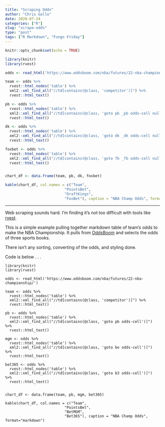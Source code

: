```yaml
---
title: "Scraping Odds"
author: "Chris Gallo"
date: 2020-07-24
categories: ["R"]
slug: "scrape-odds"
type: "post"
tags: ["R Markdown", "Fungo Friday"]
---
```


```r
knitr::opts_chunk$set(echo = TRUE)
```

```r
library(knitr)
library(rvest)

odds <- read_html('https://www.oddsboom.com/nba/futures/22-nba-championship/')

team <- odds %>% 
  rvest::html_nodes('table') %>% 
  xml2::xml_find_all("//td[contains(@class, 'competitor')]") %>% 
  rvest::html_text()

pb <- odds %>% 
  rvest::html_nodes('table') %>% 
  xml2::xml_find_all("//td[contains(@class, 'goto pb _pb odds-cell null')]") %>% 
  rvest::html_text()

dk <- odds %>% 
  rvest::html_nodes('table') %>% 
  xml2::xml_find_all("//td[contains(@class, 'goto dk _dk odds-cell null')]") %>% 
  rvest::html_text()

foxbet <- odds %>% 
  rvest::html_nodes('table') %>% 
  xml2::xml_find_all("//td[contains(@class, 'goto fb _fb odds-cell null')]") %>% 
  rvest::html_text()


chart_df <- data.frame(team, pb, dk, foxbet)

kable(chart_df, col.names = c("Team",
                           "PointsBet",
                           "DraftKings",
                           "FoxBet"), caption = "NBA Champ Odds", format="markdown")


```
---

Web scraping sounds hard. I'm finding it's not too difficult with tools like [rvest](https://blog.rstudio.com/2014/11/24/rvest-easy-web-scraping-with-r/). 

This is a simple example pulling together markdown table of team's odds to make the NBA Championship. It pulls from [OddsBoom](https://www.oddsboom.com/nba/futures/22-nba-championship/) and selects the odds of three sports books. 

There isn't any sorting, converting of the odds, and styling done.

Code is below . . .

```
library(knitr)
library(rvest)

odds <- read_html('https://www.oddsboom.com/nba/futures/22-nba-championship/')

team <- odds %>% 
  rvest::html_nodes('table') %>% 
  xml2::xml_find_all("//td[contains(@class, 'competitor')]") %>% 
  rvest::html_text()

pb <- odds %>% 
  rvest::html_nodes('table') %>% 
  xml2::xml_find_all("//td[contains(@class, 'goto pb odds-cell')]") %>% 
  rvest::html_text()

mgm <- odds %>% 
  rvest::html_nodes('table') %>% 
  xml2::xml_find_all("//td[contains(@class, 'goto bo odds-cell')]") %>% 
  rvest::html_text()

bet365 <- odds %>% 
  rvest::html_nodes('table') %>% 
  xml2::xml_find_all("//td[contains(@class, 'goto b3 odds-cell')]") %>% 
  rvest::html_text()


chart_df <- data.frame(team, pb, mgm, bet365)

kable(chart_df, col.names = c("Team",
                           "PointsBet",
                           "BetMGM",
                           "Bet365"), caption = "NBA Champ Odds", format="markdown")

```
